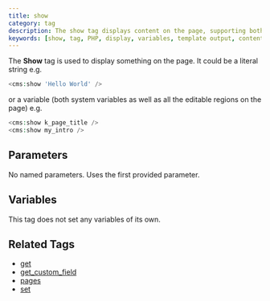 ```yaml
---
title: show
category: tag
description: The show tag displays content on the page, supporting both literal strings and variables including system variables and editable regions.
keywords: [show, tag, PHP, display, variables, template output, content rendering]
---
```


The **Show** tag is used to display something on the page.
It could be a literal string e.g.

```php
<cms:show 'Hello World' />
```

or a variable (both system variables as well as all the editable regions on the page) e.g.

```php
<cms:show k_page_title />
<cms:show my_intro />
```

## Parameters

No named parameters. Uses the first provided parameter.

## Variables

This tag does not set any variables of its own.

## Related Tags

*   [get](../get.html)
*   [get_custom_field](../get_custom_field.html)
*   [pages](../pages.html)
*   [set](../set.html)